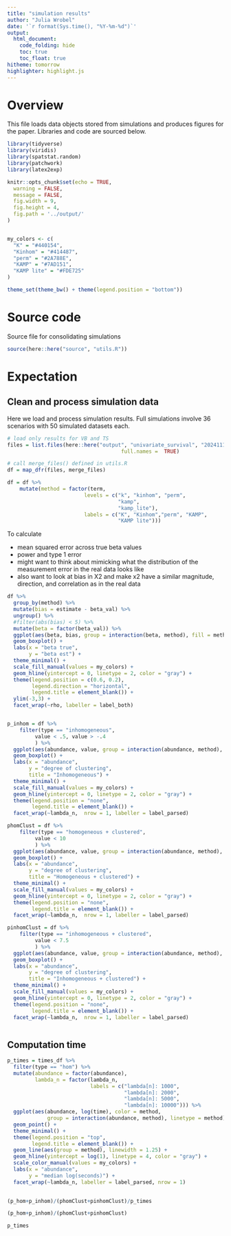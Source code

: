 ```yaml
---
title: "simulation results"
author: "Julia Wrobel"
date: '`r format(Sys.time(), "%Y-%m-%d")`'
output:
  html_document: 
    code_folding: hide
    toc: true
    toc_float: true
hitheme: tomorrow
highlighter: highlight.js
---
```


# Overview

This file loads data objects stored from simulations and produces figures for the paper. Libraries and code are sourced below. 

```r
library(tidyverse)
library(viridis)
library(spatstat.random)
library(patchwork)
library(latex2exp)

knitr::opts_chunk$set(echo = TRUE,
  warning = FALSE,
  message = FALSE,
  fig.width = 9,
  fig.height = 4,
  fig.path = '../output/'
)


my_colors <- c(
  "K" = "#440154",
  "Kinhom" = "#414487",
  "perm" = "#2A788E",
  "KAMP" = "#7AD151",
  "KAMP lite" = "#FDE725"
)

theme_set(theme_bw() + theme(legend.position = "bottom"))
```

# Source code

Source file for consolidating simulations

```r
source(here::here("source", "utils.R"))
```


# Expectation

## Clean and process simulation data

Here we load and process simulation results. Full simulations involve 36 scenarios with 50 simulated datasets each.


```r
# load only results for VB and TS
files = list.files(here::here("output", "univariate_survival", "20241115"), 
									 full.names =  TRUE)

# call merge_files() defined in utils.R
df = map_dfr(files, merge_files)

```




```r

df = df %>%
    mutate(method = factor(term,
                         levels = c("k", "kinhom", "perm", 
                                    "kamp",  
                                    "kamp_lite"),
                         labels = c("K", "Kinhom","perm", "KAMP",
                                    "KAMP lite"))) 
```



To calculate

- mean squared error across true beta values
- power and type 1 error 
- might want to think about mimicking what the distribution of the measurement error in the real data looks like
- also want to look at bias in X2 and make x2 have a similar magnitude, direction, and correlation as in the real data



```r

df %>%
  group_by(method) %>%
  mutate(bias = estimate - beta_val) %>%
  ungroup() %>%
  #filter(abs(bias) < 5) %>%
  mutate(beta = factor(beta_val)) %>%
  ggplot(aes(beta, bias, group = interaction(beta, method), fill = method)) +
  geom_boxplot() +
  labs(x = "beta true",
       y = "beta est") +
  theme_minimal() +
  scale_fill_manual(values = my_colors) +
  geom_hline(yintercept = 0, linetype = 2, color = "gray") +
  theme(legend.position = c(0.6, 0.2),
        legend.direction = "horizontal",
        legend.title = element_blank()) +
  ylim(-3,3) +
  facet_wrap(~rho, labeller = label_both) 


p_inhom = df %>%
    filter(type == "inhomogeneous",
         value < .5, value > -.4
         ) %>%
  ggplot(aes(abundance, value, group = interaction(abundance, method), fill = method)) +
  geom_boxplot() +
  labs(x = "abundance",
       y = "degree of clustering",
       title = "Inhomogeneous") +
  theme_minimal() +
  scale_fill_manual(values = my_colors) +
  geom_hline(yintercept = 0, linetype = 2, color = "gray") +
  theme(legend.position = "none",
        legend.title = element_blank()) +
  facet_wrap(~lambda_n,  nrow = 1, labeller = label_parsed) 

phomClust = df %>%
    filter(type == "homogeneous + clustered",
         value < 10
         ) %>%
  ggplot(aes(abundance, value, group = interaction(abundance, method), fill = method)) +
  geom_boxplot() +
  labs(x = "abundance",
       y = "degree of clustering",
       title = "Homogeneous + clustered") +
  theme_minimal() +
  scale_fill_manual(values = my_colors) +
  geom_hline(yintercept = 0, linetype = 2, color = "gray") +
  theme(legend.position = "none",
        legend.title = element_blank()) +
  facet_wrap(~lambda_n,  nrow = 1, labeller = label_parsed) 

pinhomClust = df %>%
    filter(type == "inhomogeneous + clustered",
         value < 7.5
         ) %>%
  ggplot(aes(abundance, value, group = interaction(abundance, method), fill = method)) +
  geom_boxplot() +
  labs(x = "abundance",
       y = "degree of clustering",
       title = "Inhomogeneous + clustered") +
  theme_minimal() +
  scale_fill_manual(values = my_colors) +
  geom_hline(yintercept = 0, linetype = 2, color = "gray") +
  theme(legend.position = "none",
        legend.title = element_blank()) +
  facet_wrap(~lambda_n,  nrow = 1, labeller = label_parsed) 



```






## Computation time


```r
p_times = times_df %>%
  filter(type == "hom") %>%
  mutate(abundance = factor(abundance),
         lambda_n = factor(lambda_n,
                           labels = c("lambda[n]: 1000",
                                      "lambda[n]: 2000",
                                      "lambda[n]: 5000",
                                      "lambda[n]: 10000"))) %>%
  ggplot(aes(abundance, log(time), color = method, 
             group = interaction(abundance, method), linetype = method)) +
  geom_point() +
  theme_minimal() + 
  theme(legend.position = "top",
        legend.title = element_blank()) +
  geom_line(aes(group = method), linewidth = 1.25) +
  geom_hline(yintercept = log(1), linetype = 4, color = "gray") +
  scale_color_manual(values = my_colors) +
  labs(x = "abundance",
       y = "median log(seconds)") +
  facet_wrap(~lambda_n, labeller = label_parsed, nrow = 1)
  
```





```r

(p_hom+p_inhom)/(phomClust+pinhomClust)/p_times

```


```r

(p_hom+p_inhom)/(phomClust+pinhomClust)

```

```r

p_times

```



